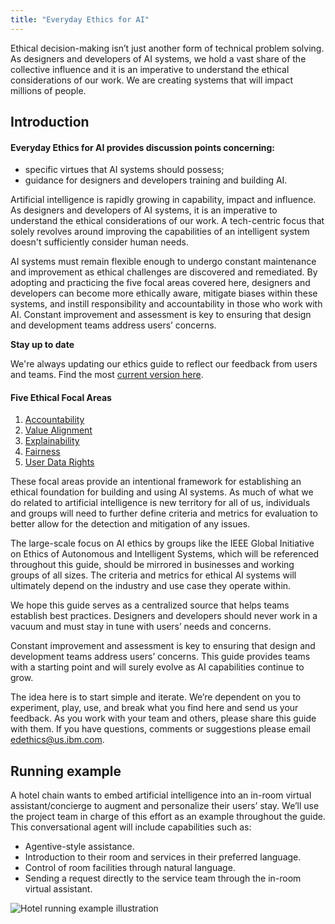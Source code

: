 ```yaml
---
title: "Everyday Ethics for AI"
---
```



<PageDescription>

  Ethical decision-making isn’t just another form of technical problem solving. As designers and developers of AI systems, we hold a vast share of the collective influence and it is an imperative to understand the ethical considerations of our work. We are creating systems that will impact millions of people.

</PageDescription>

## Introduction

#### Everyday Ethics for AI provides discussion points concerning:
- specific virtues that AI systems should possess;
- guidance for designers and developers training and building AI.

<Row>
<Column colLg={8}>

Artificial intelligence is rapidly growing in capability, impact and influence. As designers and developers of AI systems, it is an imperative to understand the ethical considerations of our work. A tech-centric focus that solely revolves around improving the capabilities of an intelligent system doesn't sufficiently consider human needs.

AI systems must remain flexible enough to undergo constant maintenance and improvement as ethical challenges are discovered and remediated. By adopting and practicing the five focal areas covered here, designers and developers can become more ethically aware, mitigate biases within these systems, and instill responsibility and accountability in those who work with AI. Constant improvement and assessment is key to ensuring that design and development teams address users’ concerns.
</Column>

<Column colLg={3} offsetLg={1} noGutterSm>
<Aside>

**Stay up to date**

We're always updating our ethics guide to reflect our feedback from users and teams. Find the most [current version here](ibm.biz/everydayethics).


</Aside>
</Column>
</Row>

#### Five Ethical Focal Areas
 1. [Accountability](/ethics/accountability)
 2. [Value Alignment](/ethics/value-alignment)
 3. [Explainability](/ethics/explainability)
 4. [Fairness](/ethics/fairness)
 5. [User Data Rights](/ethics/user-data-rights)

These focal areas provide an intentional framework for establishing an ethical foundation for building and using AI systems. As much of what we do related to artificial intelligence is new territory for all of us, individuals and groups will need to further define criteria and metrics for evaluation to better allow for the detection and mitigation of any issues.

The large-scale focus on AI ethics by groups like the IEEE Global Initiative on Ethics of Autonomous and Intelligent Systems, which will be referenced throughout this guide, should be mirrored in businesses and working groups of all sizes. The criteria and metrics for ethical AI systems will ultimately depend on the industry and use case they operate within.

We hope this guide serves as a centralized source that helps teams establish best practices. Designers and developers should never work in a vacuum and must stay in tune with users’ needs and concerns.

Constant improvement and assessment is key to ensuring that design and development teams address users’ concerns. This guide provides teams with a starting point and will surely evolve as AI capabilities continue to grow.

The idea here is to start simple and iterate. We’re dependent on you to experiment, play, use, and break what you find here and send us your feedback. As you work with your team and others, please share this guide with them. If you have questions, comments or suggestions please email <edethics@us.ibm.com>.

## Running example
A hotel chain wants to embed artificial intelligence into an in-room virtual assistant/concierge to augment and personalize their users’ stay. We’ll use the project team in charge of this effort as an example throughout the guide. This conversational agent will include capabilities such as:

 - Agentive-style assistance.
 - Introduction to their room and services in their preferred language.
 - Control of room facilities through natural language.
 - Sending a request directly to the service team through the in-room virtual assistant.

<Row>
<Column colLg={12}>

![Hotel running example illustration](../../images/ethics/Image_1.png)

</Column>
</Row>
